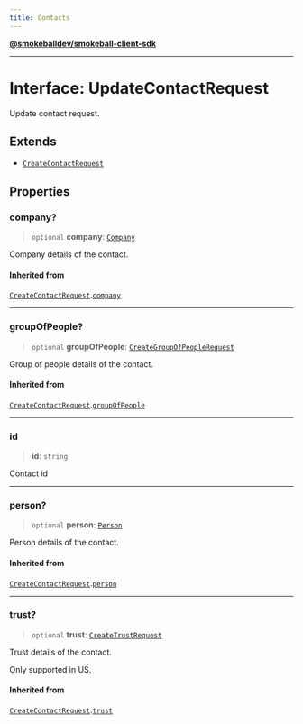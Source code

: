 ```yaml
---
title: Contacts
---
```

[**@smokeballdev/smokeball-client-sdk**](../../../../README.md)

***

# Interface: UpdateContactRequest

Update contact request.

## Extends

- [`CreateContactRequest`](CreateContactRequest.md)

## Properties

### company?

> `optional` **company**: [`Company`](Company.md)

Company details of the contact.

#### Inherited from

[`CreateContactRequest`](CreateContactRequest.md).[`company`](CreateContactRequest.md#company)

***

### groupOfPeople?

> `optional` **groupOfPeople**: [`CreateGroupOfPeopleRequest`](CreateGroupOfPeopleRequest.md)

Group of people details of the contact.

#### Inherited from

[`CreateContactRequest`](CreateContactRequest.md).[`groupOfPeople`](CreateContactRequest.md#groupofpeople)

***

### id

> **id**: `string`

Contact id

***

### person?

> `optional` **person**: [`Person`](Person.md)

Person details of the contact.

#### Inherited from

[`CreateContactRequest`](CreateContactRequest.md).[`person`](CreateContactRequest.md#person)

***

### trust?

> `optional` **trust**: [`CreateTrustRequest`](../type-aliases/CreateTrustRequest.md)

Trust details of the contact.

Only supported in US.

#### Inherited from

[`CreateContactRequest`](CreateContactRequest.md).[`trust`](CreateContactRequest.md#trust)
